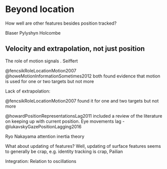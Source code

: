 # Beyond location {#beyondLocation} 


How well are other features besides position tracked?

Blaser Pylyshyn Holcombe

## Velocity and extrapolation, not just position

The role of motion signals . Seiffert

@fencsikRoleLocationMotion2007 @howeMotionInformationSometimes2012 both found evidence that motion is used for one or two targets but not more

Lack of extrapolation:

@fencsikRoleLocationMotion2007 found it for one and two targets but not more

@howardPositionRepresentationsLag2011 included a review of the literature on keeping up with current position.  Eye movements lag -  @lukavskyGazePositionLagging2016

Ryo Nakayama attention inertia theory

What about updating of features? Well, updating of surface features seems to generally be crap, e.g. identity tracking is crap, Pailian

Integration: 
Relation to oscillations


